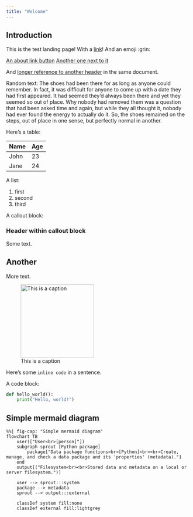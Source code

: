 ```yaml
---
title: "Welcome"
---
```


## Introduction

This is the test landing page! With a [link](https://duckduckgo.com/)!
And an emoji :grin:

[An about link button](nonexisting-link){.btn .about-link}
[Another one next to it](nonexisting-link){.btn .about-link}


And [longer reference to another header](index.qmd#another) in the same
document.

Random text: The shoes had been there for as long as anyone could
remember. In fact, it was difficult for anyone to come up with a date
they had first appeared. It had seemed they'd always been there and yet
they seemed so out of place. Why nobody had removed them was a question
that had been asked time and again, but while they all thought it,
nobody had ever found the energy to actually do it. So, the shoes
remained on the steps, out of place in one sense, but perfectly normal
in another.

Here's a table:

| Name | Age |
|------|-----|
| John | 23  |
| Jane | 24  |

A list:

1.  first
2.  second
3.  third

A callout block:

::: callout-tip
### Header within callout block

Some text.
:::

## Another

More text.

![This is a
caption](_extensions/seedcase-theme/logos/seedcase-logo.svg){width="200"}

Here's some `inline code` in a sentence.

A code block:

``` python
def hello_world():
    print("Hello, world!")
```

## Simple mermaid diagram

::: column-page
```mermaid
%%| fig-cap: "Simple mermaid diagram"
flowchart TB
    user(["User<br>[person]"])
    subgraph sprout [Python package]
        package["Data package functions<br>[Python]<br><br>Create, manage, and check a data package and its 'properties' (metadata)."]
    end
    output[("Filesystem<br><br>Stored data and metadata on a local or server filesystem.")]

    user --> sprout:::system
    package --> metadata
    sprout --> output:::external

    classDef system fill:none
    classDef external fill:lightgrey
```
:::
